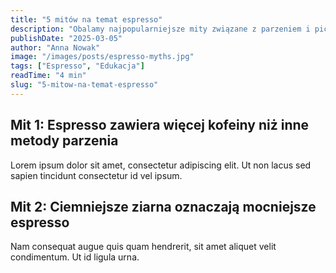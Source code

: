```yaml
---
title: "5 mitów na temat espresso"
description: "Obalamy najpopularniejsze mity związane z parzeniem i piciem espresso, które mogą wpływać na jakość Twojej kawy."
publishDate: "2025-03-05"
author: "Anna Nowak"
image: "/images/posts/espresso-myths.jpg"
tags: ["Espresso", "Edukacja"]
readTime: "4 min"
slug: "5-mitow-na-temat-espresso"
---
```


## Mit 1: Espresso zawiera więcej kofeiny niż inne metody parzenia

Lorem ipsum dolor sit amet, consectetur adipiscing elit. Ut non lacus sed sapien tincidunt consectetur id vel ipsum.

## Mit 2: Ciemniejsze ziarna oznaczają mocniejsze espresso

Nam consequat augue quis quam hendrerit, sit amet aliquet velit condimentum. Ut id ligula urna.